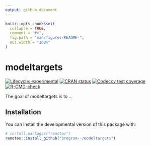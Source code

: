 ```yaml
---
output: github_document
---
```


<!-- README.md is generated from README.Rmd. Please edit that file -->

```r
knitr::opts_chunk$set(
  collapse = TRUE,
  comment = "#>",
  fig.path = "man/figures/README-",
  out.width = "100%"
)
```

# modeltargets

<!-- badges: start -->
[![Lifecycle: experimental](https://img.shields.io/badge/lifecycle-experimental-orange.svg)](https://lifecycle.r-lib.org/articles/stages.html#experimental)
[![CRAN status](https://www.r-pkg.org/badges/version/modeltargets)](https://CRAN.R-project.org/package=modeltargets)
[![Codecov test coverage](https://codecov.io/gh/program--/modeltargets/branch/master/graph/badge.svg)](https://codecov.io/gh/program--/modeltargets?branch=master)
[![R-CMD-check](https://github.com/program--/modeltargets/workflows/R-CMD-check/badge.svg)](https://github.com/program--/modeltargets/actions)
<!-- badges: end -->

The goal of modeltargets is to ...

## Installation

You can install the developmental version of this package with:

``` r
# install.packages("remotes")
remotes::install_github("program--/modeltargets")
```
